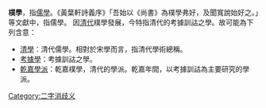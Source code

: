 '''樸學'''，指[[儒學|儒學]]。《黃葉軒詩義序》「吾始以《尚書》為樸學弗好，及聞寬說始好之。」等文獻中，指儒學。
因[[清朝|清代]]樸學發展，今特指清代的考據訓詁之學。故可能為下列含意：
* [[清學|清學]]：清代儒學。相對於宋學而言，指清代學術總稱。
* [[考據學|考據學]]：考據訓詁之學。
* [[乾嘉學派|乾嘉學派]]：乾嘉樸學，清代的學派。乾嘉年間，以考據訓詁為主要研究的學派。

{{disambig}}
[[Category:二字消歧义|Category:二字消歧义]]